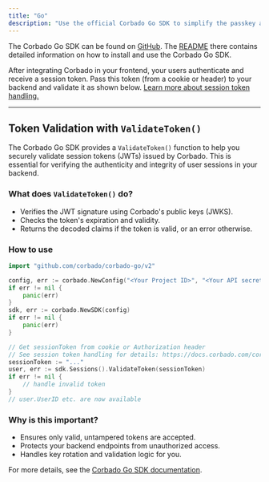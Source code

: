 ```yaml
---
title: "Go"
description: "Use the official Corbado Go SDK to simplify the passkey and session management integration in your Go applications."
---
```


The Corbado Go SDK can be found on [GitHub](https://github.com/corbado/corbado-go). The [README](https://github.com/corbado/corbado-go) there contains detailed information on how to install and use the Corbado Go SDK.

After integrating Corbado in your frontend, your users authenticate and receive a session token. Pass this token (from a cookie or header) to your backend and validate it as shown below. [Learn more about session token handling.](/corbado-complete/sessions/session-token-handling)

---

## Token Validation with `ValidateToken()`

The Corbado Go SDK provides a `ValidateToken()` function to help you securely validate session tokens (JWTs) issued by Corbado. This is essential for verifying the authenticity and integrity of user sessions in your backend.

### What does `ValidateToken()` do?
- Verifies the JWT signature using Corbado's public keys (JWKS).
- Checks the token's expiration and validity.
- Returns the decoded claims if the token is valid, or an error otherwise.

### How to use

```go
import "github.com/corbado/corbado-go/v2"

config, err := corbado.NewConfig("<Your Project ID>", "<Your API secret>", "<Your Frontend API URL>", "<Your Backend API URL>")
if err != nil {
    panic(err)
}
sdk, err := corbado.NewSDK(config)
if err != nil {
    panic(err)
}

// Get sessionToken from cookie or Authorization header
// See session token handling for details: https://docs.corbado.com/corbado-complete/sessions/session-token-handling
sessionToken := "..."
user, err := sdk.Sessions().ValidateToken(sessionToken)
if err != nil {
    // handle invalid token
}
// user.UserID etc. are now available
```

### Why is this important?
- Ensures only valid, untampered tokens are accepted.
- Protects your backend endpoints from unauthorized access.
- Handles key rotation and validation logic for you.

For more details, see the [Corbado Go SDK documentation](https://github.com/corbado/corbado-go).